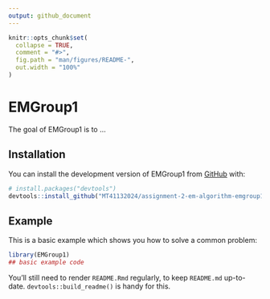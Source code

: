 ```yaml
---
output: github_document
---
```


<!-- README.md is generated from README.Rmd. Please edit that file -->

```r
knitr::opts_chunk$set(
  collapse = TRUE,
  comment = "#>",
  fig.path = "man/figures/README-",
  out.width = "100%"
)
```

# EMGroup1

<!-- badges: start -->
<!-- badges: end -->

The goal of EMGroup1 is to ...

## Installation

You can install the development version of EMGroup1 from [GitHub](https://github.com/) with:

``` r
# install.packages("devtools")
devtools::install_github("MT41132024/assignment-2-em-algorithm-emgroup1")
```

## Example

This is a basic example which shows you how to solve a common problem:

```r
library(EMGroup1)
## basic example code
```

You'll still need to render `README.Rmd` regularly, to keep `README.md` up-to-date. `devtools::build_readme()` is handy for this.



